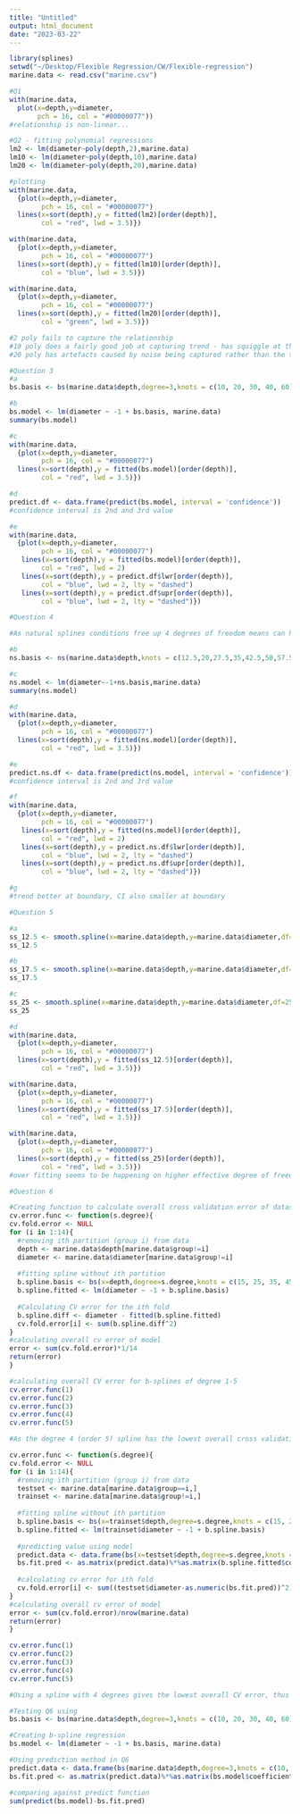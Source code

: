 ```yaml
---
title: "Untitled"
output: html_document
date: "2023-03-22"
---
```

```r
library(splines)
setwd("~/Desktop/Flexible Regression/CW/Flexible-regression")
marine.data <- read.csv("marine.csv")
```

```r
#Q1
with(marine.data,
  plot(x=depth,y=diameter,
       pch = 16, col = "#00000077"))
#relationship is non-linear...
```

```r
#Q2 - fitting polynomial regressions
lm2 <- lm(diameter~poly(depth,2),marine.data)
lm10 <- lm(diameter~poly(depth,10),marine.data)
lm20 <- lm(diameter~poly(depth,20),marine.data)

#plotting
with(marine.data,
  {plot(x=depth,y=diameter,
        pch = 16, col = "#00000077")
  lines(x=sort(depth),y = fitted(lm2)[order(depth)],
        col = "red", lwd = 3.5)})

with(marine.data,
  {plot(x=depth,y=diameter,
        pch = 16, col = "#00000077")
  lines(x=sort(depth),y = fitted(lm10)[order(depth)],
        col = "blue", lwd = 3.5)})

with(marine.data,
  {plot(x=depth,y=diameter,
        pch = 16, col = "#00000077")
  lines(x=sort(depth),y = fitted(lm20)[order(depth)],
        col = "green", lwd = 3.5)})

#2 poly fails to capture the relationship 
#10 poly does a fairly good job at capturing trend - has squiggle at the end
#20 poly has artefacts caused by noise being captured rather than the trend (at start and end see the squiggles) [overfitting] - runges phenomenem?
```

```r
#Question 3
#a
bs.basis <- bs(marine.data$depth,degree=3,knots = c(10, 20, 30, 40, 60),intercept=T)

#b
bs.model <- lm(diameter ~ -1 + bs.basis, marine.data)
summary(bs.model)

#c
with(marine.data,
  {plot(x=depth,y=diameter,
        pch = 16, col = "#00000077")
  lines(x=sort(depth),y = fitted(bs.model)[order(depth)],
        col = "red", lwd = 3.5)})

#d
predict.df <- data.frame(predict(bs.model, interval = 'confidence'))
#confidence interval is 2nd and 3rd value

#e
with(marine.data,
  {plot(x=depth,y=diameter,
        pch = 16, col = "#00000077")
   lines(x=sort(depth),y = fitted(bs.model)[order(depth)],
        col = "red", lwd = 2)
   lines(x=sort(depth),y = predict.df$lwr[order(depth)],
        col = "blue", lwd = 2, lty = "dashed")
   lines(x=sort(depth),y = predict.df$upr[order(depth)],
        col = "blue", lwd = 2, lty = "dashed")})

```

```r
#Question 4

#As natural splines conditions free up 4 degrees of freedom means can have 4 more knots thus 2 boundary knots and 7 internal knots to maintain the same degree of freedom as the b-spline which had 5 knots

#b
ns.basis <- ns(marine.data$depth,knots = c(12.5,20,27.5,35,42.5,50,57.5),intercept=T,Boundary.knots = c(5,65))

#c
ns.model <- lm(diameter~-1+ns.basis,marine.data)
summary(ns.model)

#d
with(marine.data,
  {plot(x=depth,y=diameter,
        pch = 16, col = "#00000077")
  lines(x=sort(depth),y = fitted(ns.model)[order(depth)],
        col = "red", lwd = 3.5)})

#e
predict.ns.df <- data.frame(predict(ns.model, interval = 'confidence'))
#confidence interval is 2nd and 3rd value

#f
with(marine.data,
  {plot(x=depth,y=diameter,
        pch = 16, col = "#00000077")
   lines(x=sort(depth),y = fitted(ns.model)[order(depth)],
        col = "red", lwd = 2)
   lines(x=sort(depth),y = predict.ns.df$lwr[order(depth)],
        col = "blue", lwd = 2, lty = "dashed")
   lines(x=sort(depth),y = predict.ns.df$upr[order(depth)],
        col = "blue", lwd = 2, lty = "dashed")})

#g
#trend better at boundary, CI also smaller at boundary
```

```r
#Question 5

#a
ss_12.5 <- smooth.spline(x=marine.data$depth,y=marine.data$diameter,df=12.5)
ss_12.5

#b
ss_17.5 <- smooth.spline(x=marine.data$depth,y=marine.data$diameter,df=17.5)
ss_17.5

#c
ss_25 <- smooth.spline(x=marine.data$depth,y=marine.data$diameter,df=25)
ss_25

#d
with(marine.data,
  {plot(x=depth,y=diameter,
        pch = 16, col = "#00000077")
  lines(x=sort(depth),y = fitted(ss_12.5)[order(depth)],
        col = "red", lwd = 3.5)})

with(marine.data,
  {plot(x=depth,y=diameter,
        pch = 16, col = "#00000077")
  lines(x=sort(depth),y = fitted(ss_17.5)[order(depth)],
        col = "red", lwd = 3.5)})

with(marine.data,
  {plot(x=depth,y=diameter,
        pch = 16, col = "#00000077")
  lines(x=sort(depth),y = fitted(ss_25)[order(depth)],
        col = "red", lwd = 3.5)})
#over fitting seems to be happening on higher effective degree of freedom smoothing spines with noise being added to (seen by the pertubations)
```

```r
#Question 6

#Creating function to calculate overall cross validation error of dataset using 14 folds defined by group variable with input s.degree used to choose the splines degree 
cv.error.func <- function(s.degree){
cv.fold.error <- NULL
for (i in 1:14){
  #removing ith partition (group i) from data
  depth <- marine.data$depth[marine.data$group!=i]
  diameter <- marine.data$diameter[marine.data$group!=i]
  
  #fitting spline without ith partition
  b.spline.basis <- bs(x=depth,degree=s.degree,knots = c(15, 25, 35, 45, 55),intercept=T)
  b.spline.fitted <- lm(diameter ~ -1 + b.spline.basis)
  
  #Calculating CV error for the ith fold
  b.spline.diff <- diameter - fitted(b.spline.fitted)
  cv.fold.error[i] <- sum(b.spline.diff^2)
}
#calculating overall cv error of model
error <- sum(cv.fold.error)*1/14
return(error)
}

#calculating overall CV error for b-splines of degree 1-5
cv.error.func(1)
cv.error.func(2)
cv.error.func(3)
cv.error.func(4)
cv.error.func(5)

#As the degree 4 (order 5) spline has the lowest overall cross validation error of 165.896 this is the polynomial degree that should be selected
```


```r
cv.error.func <- function(s.degree){
cv.fold.error <- NULL
for (i in 1:14){
  #removing ith partition (group i) from data
  testset <- marine.data[marine.data$group==i,]
  trainset <- marine.data[marine.data$group!=i,]
  
  #fitting spline without ith partition
  b.spline.basis <- bs(x=trainset$depth,degree=s.degree,knots = c(15, 25, 35, 45, 55),intercept=T)
  b.spline.fitted <- lm(trainset$diameter ~ -1 + b.spline.basis)
  
  #predicting value using model
  predict.data <- data.frame(bs(x=testset$depth,degree=s.degree,knots = c(15, 25, 35, 45, 55),intercept=T))
  bs.fit.pred <- as.matrix(predict.data)%*%as.matrix(b.spline.fitted$coefficients)
  
  #calculating cv error for ith fold
  cv.fold.error[i] <- sum((testset$diameter-as.numeric(bs.fit.pred))^2)
}
#calculating overall cv error of model
error <- sum(cv.fold.error)/nrow(marine.data)
return(error)
}

cv.error.func(1)
cv.error.func(2)
cv.error.func(3)
cv.error.func(4)
cv.error.func(5)

#Using a spline with 4 degrees gives the lowest overall CV error, thus this is the best model out of splines using degrees 1,2,3,4 and 5. (dont know if higher order may have a better CV error)
```

```r
#Testing Q6 using 
bs.basis <- bs(marine.data$depth,degree=3,knots = c(10, 20, 30, 40, 60),intercept=T)

#Creating b-spline regression
bs.model <- lm(diameter ~ -1 + bs.basis, marine.data)

#Using prediction method in Q6
predict.data <- data.frame(bs(marine.data$depth,degree=3,knots = c(10, 20, 30, 40, 60),intercept=T))
bs.fit.pred <- as.matrix(predict.data)%*%as.matrix(bs.model$coefficients)

#comparing against predict function
sum(predict(bs.model)-bs.fit.pred)
```


